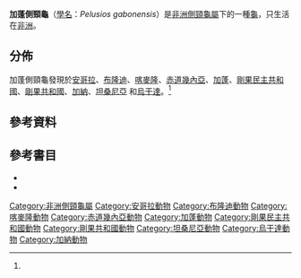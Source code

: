 {{Speciesbox
| image = 
| status = LC
| status_system = IUCN2.3
| status_ref = <ref name="Rhodin11">{{Harnvb|Rhodin|2011|p=000.215}}</ref>
| genus = Pelusios
| species = gabonensis
| authority = [[André_Marie_Constant_Duméril|Duméril]], 1856<ref name="Rhodin11"/><ref name="Fritz07">{{Harnvb|Fritz|2007|p=348}}</ref>
| synonyms = 
''Pentonyx gabonensis'' <small>- Duméril, 1856</small><br />
''Pelomedusa gabonensis'' <small>– Strauch, 1862</small><br />
''Pentonyx gaboonensis'' <small>- Gray (ex errore), 1863</small><br />
''Pelomedusa gabonica'' <small>- Peters (ex errore), 1864</small><br />
''Sternothaerus gabonensis'' <small>– Bocage, 1866</small><br />
''Sternothaerus steindachneri'' <small>- Siebenrock, 1902</small><br />
''Pelusios gabonensis'' <small>– Schmidt, 1919</small>
| synonyms_ref =<ref name="Fritz07"/>
<!--| range_map = Distribuzione_p_gabonensis.jpg-->
<!--| range_map_caption = range map-->
}}
'''加蓬側頸龜'''（[[學名|學名]]：''Pelusios gabonensis''）是[[非洲側頸龜屬|非洲側頸龜屬]]下的一種[[龜|龜]]，只生活在[[非洲|非洲]]。

==分佈==
加蓬側頸龜發現於[[安哥拉|安哥拉]]、[[布隆迪|布隆迪]]、[[喀麥隆|喀麥隆]]、[[赤道幾內亞|赤道幾內亞]]、[[加蓬|加蓬]]、[[剛果民主共和國|剛果民主共和國]]、[[剛果共和國|剛果共和國]]、[[加納|加納]]、[[坦桑尼亞|坦桑尼亞]] 和[[烏干達|烏干達]]。<ref name="Rhodin11"/>

==參考資料==
{{Reflist}}

==參考書目==

*{{Anchor|CITEREFRhodin2011}}{{cite journal |url=http://www.iucn-tftsg.org/wp-content/uploads/file/Accounts/crm_5_000_checklist_v4_2011.pdf |title=Turtles of the world, 2011 update: Annotated checklist of taxonomy, synonymy, distribution and conservation status |journal=Chelonian Research Monographs |volume=6 |year=2011 |accessdate= |date=2011-12-31 |author=Rhodin, Anders G.J.; van Dijk, Peter Paul; Inverson, John B.; Shaffer, H. Bradley; Roger, Bour |archiveurl=https://www.webcitation.org/64t6NrOyR?url=http://www.iucn-tftsg.org/wp-content/uploads/file/Accounts/crm_5_000_checklist_v4_2011.pdf |archivedate=2012-01-22 |deadurl=yes }}
*{{Anchor|CITEREFritz2007}}{{cite web |url=http://www.cnah.org/pdf_files/851.pdf |title=Checklist of Chelonians of the World |date=2007-10-31 |accessdate=2010-12-29 |last=Fritz |first=Uwe |coauthors=Havaš, Peter |format=pdf |archiveurl=https://www.webcitation.org/5v20ztMND?url=http://www.cnah.org/pdf_files/851.pdf |archivedate=2010-12-17 |deadurl=yes }}

{{Wikispecies|Pelusios gabonensis}}
{{Taxonbar|from=Q2633044}}

[[Category:非洲側頸龜屬|Category:非洲側頸龜屬]]
[[Category:安哥拉動物|Category:安哥拉動物]]
[[Category:布隆迪動物|Category:布隆迪動物]]
[[Category:喀麥隆動物|Category:喀麥隆動物]]
[[Category:赤道幾內亞動物|Category:赤道幾內亞動物]]
[[Category:加蓬動物|Category:加蓬動物]]
[[Category:剛果民主共和國動物|Category:剛果民主共和國動物]]
[[Category:剛果共和國動物|Category:剛果共和國動物]]
[[Category:坦桑尼亞動物|Category:坦桑尼亞動物]]
[[Category:烏干達動物|Category:烏干達動物]]
[[Category:加納動物|Category:加納動物]]


{{turtle-stub}}